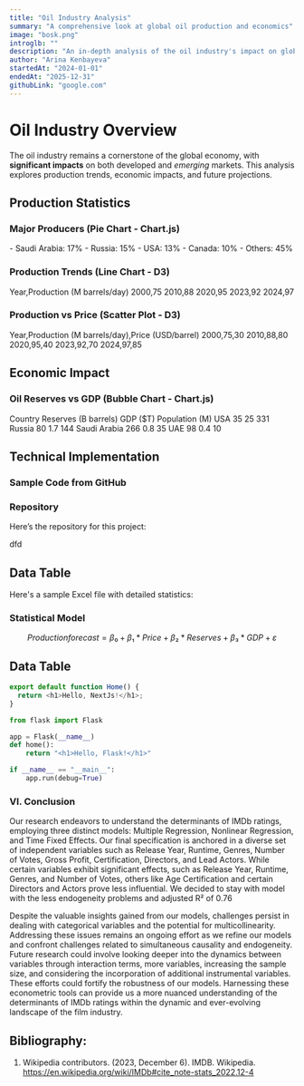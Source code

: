 ```yaml
---
title: "Oil Industry Analysis"
summary: "A comprehensive look at global oil production and economics"
image: "bosk.png"
introglb: ""
description: "An in-depth analysis of the oil industry's impact on global markets"
author: "Arina Kenbayeva"
startedAt: "2024-01-01"
endedAt: "2025-12-31"
githubLink: "google.com"
---
```


# Oil Industry Overview

The oil industry remains a cornerstone of the global economy, with **significant impacts** on both developed and _emerging_ markets. This analysis explores production trends, economic impacts, and future projections.

## Production Statistics

### Major Producers (Pie Chart - Chart.js)

<Chart type="pie">
- Saudi Arabia: 17%
- Russia: 15%
- USA: 13%
- Canada: 10%
- Others: 45%
</Chart>

### Production Trends (Line Chart - D3)

<Chart type="line" library="d3">
Year,Production (M barrels/day)
2000,75
2010,88
2020,95
2023,92
2024,97
</Chart>

### Production vs Price (Scatter Plot - D3)

<Chart type="scatter" library="d3">
Year,Production (M barrels/day),Price (USD/barrel)
2000,75,30
2010,88,80
2020,95,40
2023,92,70
2024,97,85
</Chart>

## Economic Impact

### Oil Reserves vs GDP (Bubble Chart - Chart.js)

<Chart type="bubble">
Country	Reserves (B barrels)	GDP ($T)	Population (M)
USA	35	25	331
Russia	80	1.7	144
Saudi Arabia	266	0.8	35
UAE	98	0.4	10
</Chart>

## Technical Implementation

### Sample Code from GitHub
### Repository

Here’s the repository for this project:

dfd

<GitHubRepoBrowser repoUrl="https://github.com/ytulenov/hackerspacestoreadmin" />



## Data Table

Here's a sample Excel file with detailed statistics:

<DataTable src="test.xlsx" />

### Statistical Model

```math
Production forecast = β₀ + β₁*Price + β₂*Reserves + β₃*GDP + ε
```


## Data Table

```javascript
export default function Home() {
  return <h1>Hello, NextJs!</h1>;
}
```


```python
from flask import Flask

app = Flask(__name__)
def home():
    return "<h1>Hello, Flask!</h1>"

if __name__ == "__main__":
    app.run(debug=True)
```
### VI. Conclusion 

Our research endeavors to understand the determinants of IMDb ratings, employing three distinct models: Multiple Regression, Nonlinear Regression, and Time Fixed Effects. Our final specification is anchored in a diverse set of independent variables such as Release Year, Runtime, Genres, Number of Votes, Gross Profit, Certification, Directors, and Lead Actors. While certain variables exhibit significant effects, such as Release Year, Runtime, Genres, and Number of Votes, others like Age Certification and certain Directors and Actors prove less influential. We decided to stay with model with the less endogeneity problems and adjusted R² of 0.76 

Despite the valuable insights gained from our models, challenges persist in dealing with categorical variables and the potential for multicollinearity. Addressing these issues remains an ongoing effort as we refine our models and confront challenges related to simultaneous causality and endogeneity. Future research could involve looking deeper into the dynamics between variables through interaction terms, more variables, increasing the sample size, and considering the incorporation of additional instrumental variables. These efforts could fortify the robustness of our models. Harnessing these econometric tools can provide us a more nuanced understanding of the determinants of IMDb ratings within the dynamic and ever-evolving landscape of the film industry.

## Bibliography: 

1. Wikipedia contributors. (2023, December 6). IMDB. Wikipedia. <HighlightLink href="https://en.wikipedia.org/wiki/IMDb#cite_note-stats_2022.12-4" title="title">https://en.wikipedia.org/wiki/IMDb#cite_note-stats_2022.12-4</HighlightLink>
